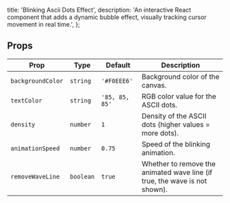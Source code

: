   title: 'Blinking Ascii Dots Effect',
  description:
    'An interactive React component that adds a dynamic bubble effect, visually tracking cursor movement in real time.',
};

<ComponentCodePreview name='blinking-ascii-dots' type="separate" />

## Props

| Prop             | Type       | Default        | Description                                                                 |
| ---------------- | ---------- | -------------- | --------------------------------------------------------------------------- |
| `backgroundColor`| `string`   | `'#F0EEE6'`     | Background color of the canvas.                                             |
| `textColor`      | `string`   | `'85, 85, 85'`  | RGB color value for the ASCII dots.                                         |
| `density`        | `number`   | `1`             | Density of the ASCII dots (higher values = more dots).                      |
| `animationSpeed` | `number`   | `0.75`          | Speed of the blinking animation.                                            |
| `removeWaveLine` | `boolean`  | `true`          | Whether to remove the animated wave line (if true, the wave is not shown). |
